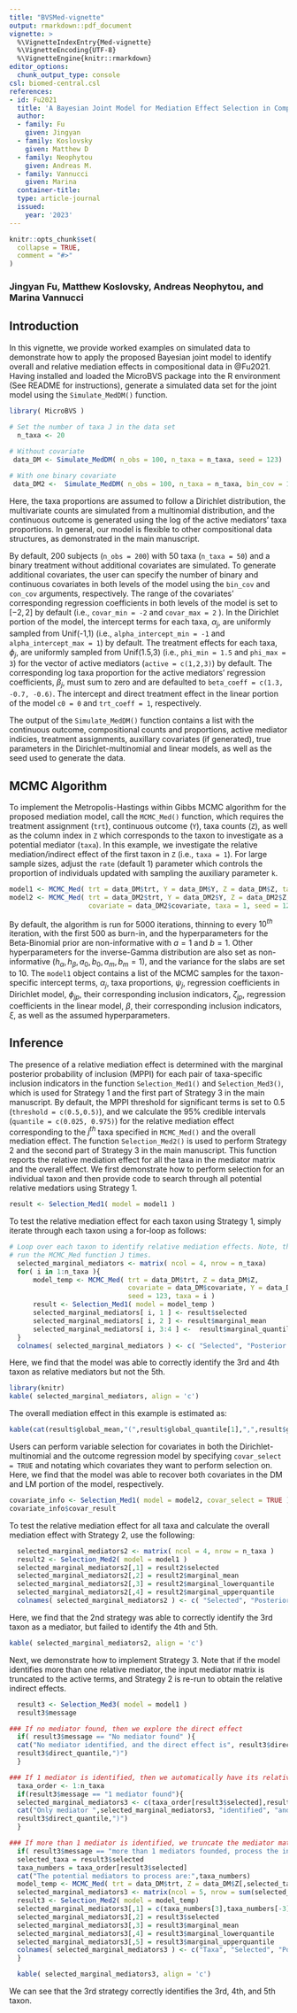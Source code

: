 ```yaml
---
title: "BVSMed-vignette"
output: rmarkdown::pdf_document
vignette: >
  %\VignetteIndexEntry{Med-vignette}
  %\VignetteEncoding{UTF-8}
  %\VignetteEngine{knitr::rmarkdown}
editor_options: 
  chunk_output_type: console
csl: biomed-central.csl
references:
- id: Fu2021
  title: 'A Bayesian Joint Model for Mediation Effect Selection in Compositional Microbiome Data'
  author:
  - family: Fu
    given: Jingyan  
  - family: Koslovsky
    given: Matthew D
  - family: Neophytou
    given: Andreas M.
  - family: Vannucci
    given: Marina 
  container-title: 
  type: article-journal
  issued:
    year: '2023' 
---
```


```r
knitr::opts_chunk$set(
  collapse = TRUE,
  comment = "#>"
)
```
 
### Jingyan Fu, Matthew Koslovsky, Andreas Neophytou, and Marina Vannucci  

## Introduction  

In this vignette, we provide worked examples on simulated data to demonstrate how to apply the proposed Bayesian joint model to identify overall and relative mediation effects in compositional data in @Fu2021. Having installed and loaded the MicroBVS package into the R environment (See README for instructions), generate a simulated data set for the joint model using the `Simulate_MedDM()` function.  

```r
library( MicroBVS )

# Set the number of taxa J in the data set 
  n_taxa <- 20
  
# Without covariate
 data_DM <- Simulate_MedDM( n_obs = 100, n_taxa = n_taxa, seed = 123) 

# With one binary covariate
 data_DM2 <-  Simulate_MedDM( n_obs = 100, n_taxa = n_taxa, bin_cov = 1, seed = 123) 
``` 

Here, the taxa proportions are assumed to follow a Dirichlet distribution, the multivariate counts are simulated from a multinomial distribution, and the continuous outcome is generated using the log of the active mediators' taxa proportions. In general, our model is flexible to other compositional data structures, as demonstrated in the main manuscript.

By default, 200 subjects (`n_obs = 200`) with 50 taxa (`n_taxa = 50`) and a binary treatment without additional covariates are simulated. To generate additional covariates, the user can specify the number of binary and continuous covariates in both levels of the model using the `bin_cov` and `con_cov` arguments, respectively. The range of the covariates' corresponding regression coefficients in both levels of the model is set to $[-2,2]$ by default (i.e., `covar_min = -2` and `covar_max = 2` ). In the Dirichlet portion of the model, the intercept terms for each taxa, $\alpha_j$, are uniformly sampled from Unif(-1,1) (i.e., `alpha_intercept_min = -1` and `alpha_intercept_max = 1`) by default. The treatment effects for each taxa, $\phi_j$, are uniformly sampled from Unif(1.5,3) (i.e., `phi_min = 1.5` and `phi_max = 3`) for the vector of active mediators (`active = c(1,2,3)`) by default. The corresponding log taxa proportion for the active mediators' regression coefficients, $\beta_j$, must sum to zero and are defaulted to `beta_coeff = c(1.3, -0.7, -0.6)`. The intercept and direct treatment effect in the linear portion of the model `c0 = 0` and `trt_coeff = 1`, respectively. 

The output of the `Simulate_MedDM()` function contains a list with the continuous outcome, compositional counts and proportions, active mediator indicies, treatment assignments, auxillary covariates (if generated), true parameters in the Dirichlet-multinomial and linear models, as well as the seed used to generate the data. 

## MCMC Algorithm

To implement the Metropolis-Hastings within Gibbs MCMC algorithm for the proposed mediation model, call the `MCMC_Med()` function, which requires the treatment assignment (`trt`), continuous outcome (`Y`), taxa counts (`Z`), as well as the column index in `Z` which corresponds to the taxon to investigate as a potential mediator (`taxa`). In this example, we investigate the relative mediation/indirect effect of the first taxon in `Z` (i.e., `taxa = 1`). For large sample sizes, adjust the `rate` (default 1) parameter which controls the proportion of individuals updated with sampling the auxiliary parameter `k`.
```r
model1 <- MCMC_Med( trt = data_DM$trt, Y = data_DM$Y, Z = data_DM$Z, taxa = 1, seed =1234 )
model2 <- MCMC_Med( trt = data_DM2$trt, Y = data_DM2$Y, Z = data_DM2$Z, 
                    covariate = data_DM2$covariate, taxa = 1, seed = 1234 )
```

By default, the algorithm is run for 5000 iterations, thinning to every $10^{th}$ iteration, with the first 500 as burn-in, and the hyperparameters for the Beta-Binomial prior are non-informative with $a = 1$ and $b = 1$. Other hyperparameters for the inverse-Gamma distribution are also set as non-informative ($h_\alpha, h_\beta, a_0, b_0, a_m, b_m = 1$), and the variance for the slabs are set to 10. The `model1` object contains a list of the MCMC samples for the taxon-specific intercept terms, $\alpha_j$, taxa proportions, $\psi_j$, regression coefficients in Dirichlet model, $\phi_{jp}$, their corresponding inclusion indicators, $\zeta_{jp}$, regression coefficients in the linear model, $\beta$, their corresponding inclusion indicators, $\xi$, as well as the assumed hyperparameters.

## Inference 


The presence of a relative mediation effect is determined with the marginal posterior probability of inclusion (MPPI) for each pair of taxa-specific inclusion indicators in the function `Selection_Med1()` and `Selection_Med3()`, which is used for Strategy 1 and the first part of Strategy 3 in the main manuscript. By default, the MPPI threshold for significant terms is set to 0.5 (`threshold = c(0.5,0.5)`), and we calculate the 95% credible intervals (`quantile = c(0.025, 0.975)`) for the relative mediation effect corresponding to the $j^{th}$ taxa specified in `MCMC_Med()` and the overall mediation effect. The function `Selection_Med2()` is used to perform Strategy 2 and the second part of Strategy 3 in the main manuscript. This function reports the relative mediation effect for all the taxa in the mediator matrix and the overall effect. We first demonstrate how to perform selection for an individual taxon and then provide code to search through all potential relative medatiors using Strategy 1.


```r
result <- Selection_Med1( model = model1 )
```


To test the relative mediation effect for each taxon using Strategy 1, simply iterate through each taxon using a for-loop as follows: 
```r
# Loop over each taxon to identify relative mediation effects. Note, this will
# run the MCMC_Med function J times.
  selected_marginal_mediators <- matrix( ncol = 4, nrow = n_taxa)
  for( i in 1:n_taxa ){ 
      model_temp <- MCMC_Med( trt = data_DM$trt, Z = data_DM$Z, 
                              covariate = data_DM$covariate, Y = data_DM$Y, 
                              seed = 123, taxa = i )
      result <- Selection_Med1( model = model_temp )
      selected_marginal_mediators[ i, 1 ] <- result$selected
      selected_marginal_mediators[ i, 2 ] <- result$marginal_mean
      selected_marginal_mediators[ i, 3:4 ] <-  result$marginal_quantile
  } 
  colnames( selected_marginal_mediators ) <- c( "Selected", "Posterior Mean", "LB", "UB" )
``` 

Here, we find that the model was able to correctly identify the 3rd and 4th taxon as relative mediators but not the 5th. 
```r
library(knitr)
kable( selected_marginal_mediators, align = 'c')
```

The overall mediation effect in this example is estimated as:  
```r
kable(cat(result$global_mean,"(",result$global_quantile[1],",",result$global_quantile[2],")"))
```

Users can perform variable selection for covariates in both the Dirichlet-multinomial and the outcome regression model by specifying `covar_select = TRUE` and notating which covariates they want to perform selection on. Here, we find that the model was able to recover both covariates in the DM and LM portion of the model, respectively.

```r
covariate_info <- Selection_Med1( model = model2, covar_select = TRUE )
covariate_info$covar_result
```

To test the relative mediation effect for all taxa and calculate the overall mediation effect with Strategy 2, use the following: 
```r
  selected_marginal_mediators2 <- matrix( ncol = 4, nrow = n_taxa )
  result2 <- Selection_Med2( model = model1 )
  selected_marginal_mediators2[,1] = result2$selected
  selected_marginal_mediators2[,2] = result2$marginal_mean
  selected_marginal_mediators2[,3] = result2$marginal_lowerquantile
  selected_marginal_mediators2[,4] = result2$marginal_upperquantile
  colnames( selected_marginal_mediators2 ) <- c( "Selected", "Posterior Mean", "LB", "UB" )
```

Here, we find that the 2nd strategy was able to correctly identify the 3rd taxon as a mediator, but failed to identify the 4th and 5th.  

```r
kable( selected_marginal_mediators2, align = 'c')
```

Next, we demonstrate how to implement Strategy 3. Note that if the model identifies more than one relative mediator, the input mediator matrix is truncated to the active terms, and Strategy 2 is re-run to obtain the relative indirect effects.
```r
  result3 <- Selection_Med3( model = model1 )
  result3$message 
```
```r
### If no mediator found, then we explore the direct effect 
  if( result3$message == "No mediator found" ){
  cat("No mediator identified, and the direct effect is", result3$direct_mean, "(", 
  result3$direct_quantile,")")
  }

### If 1 mediator is identified, then we automatically have its relative mediation effect 
  taxa_order <- 1:n_taxa
  if(result3$message == "1 mediator found"){
  selected_marginal_mediators3 <- c(taxa_order[result3$selected],result3$marginal_mean, result3$marginal_quantile)
  cat("Only mediator ",selected_marginal_mediators3, "identified", "and the direct effect is", result3$direct_mean, "(", 
  result3$direct_quantile,")")
  }

### If more than 1 mediator is identified, we truncate the mediator matrix and re-run Strategy 2 to estimate the relative indirect effects 
  if( result3$message == "more than 1 mediators founded, process the input data" ){
  selected_taxa = result3$selected
  taxa_numbers = taxa_order[result3$selected]
  cat("The potential mediators to process are:",taxa_numbers)
  model_temp <- MCMC_Med( trt = data_DM$trt, Z = data_DM$Z[,selected_taxa], covariate = data_DM$Covariate, Y = data_DM$Y, seed = 1234, taxa=3)
  selected_marginal_mediators3 <- matrix(ncol = 5, nrow = sum(selected_taxa))
  result3 <- Selection_Med2( model = model_temp)
  selected_marginal_mediators3[,1] = c(taxa_numbers[3],taxa_numbers[-3])
  selected_marginal_mediators3[,2] = result3$selected
  selected_marginal_mediators3[,3] = result3$marginal_mean
  selected_marginal_mediators3[,4] = result3$marginal_lowerquantile
  selected_marginal_mediators3[,5] = result3$marginal_upperquantile
  colnames( selected_marginal_mediators3 ) <- c("Taxa", "Selected", "Posterior Mean", "LB", "UB" )
  }
```

```r
  kable( selected_marginal_mediators3, align = 'c') 
```

We can see that the 3rd strategy correctly identifies the 3rd, 4th, and 5th taxon.